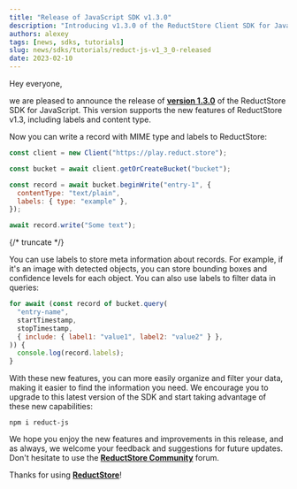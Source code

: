 ```yaml
---
title: "Release of JavaScript SDK v1.3.0"
description: "Introducing v1.3.0 of the ReductStore Client SDK for JavaScript: Enhancements to Labels and Content-Type"
authors: alexey
tags: [news, sdks, tutorials]
slug: news/sdks/tutorials/reduct-js-v1_3_0-released
date: 2023-02-10
---
```


Hey everyone,

we are pleased to announce the release of [**version 1.3.0**](https://github.com/reductstore/reduct-js/releases/tag/v1.3.0) of the ReductStore SDK for JavaScript. This version supports the new features of ReductStore v1.3, including labels and content type.

Now you can write a record with MIME type and labels to ReductStore:

```javascript
const client = new Client("https://play.reduct.store");

const bucket = await client.getOrCreateBucket("bucket");

const record = await bucket.beginWrite("entry-1", {
  contentType: "text/plain",
  labels: { type: "example" },
});

await record.write("Some text");
```

{/* truncate */}

You can use labels to store meta information about records. For example, if it's an image with detected objects, you can store bounding boxes and confidence levels for each object. You can also use labels to filter data in queries:

```javascript
for await (const record of bucket.query(
  "entry-name",
  startTimestamp,
  stopTimestamp,
  { include: { label1: "value1", label2: "value2" } },
)) {
  console.log(record.labels);
}
```

With these new features, you can more easily organize and filter your data, making it easier to find the information you
need. We encourage you to upgrade to this latest version of the SDK and start taking advantage of these new
capabilities:

```
npm i reduct-js
```

We hope you enjoy the new features and improvements in this release, and as always, we welcome your feedback and
suggestions for future updates. Don't hesitate to use the [**ReductStore Community**](https://community.reduct.store) forum.

Thanks for using [**ReductStore**](https://www.reduct.store)!
